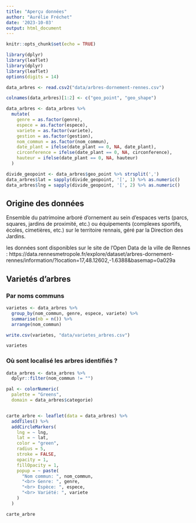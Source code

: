 ```yaml
---
title: "Aperçu données"
author: "Aurélie Fréchet"
date: '2023-10-03'
output: html_document
---
```


```r
knitr::opts_chunk$set(echo = TRUE)

library(dplyr)
library(leaflet)
library(dplyr)
library(leaflet)
options(digits = 14)

data_arbres <- read.csv2("data/arbres-dornement-rennes.csv")

colnames(data_arbres)[1:2] <- c("geo_point", "geo_shape")

data_arbres <- data_arbres %>%
  mutate(
    genre = as.factor(genre),
    espece = as.factor(espece),
    variete = as.factor(variete),
    gestion = as.factor(gestion),
    nom_commun = as.factor(nom_commun),
    date_plant = ifelse(date_plant == 0, NA, date_plant),
    circonference = ifelse(date_plant == 0, NA, circonference),
    hauteur = ifelse(date_plant == 0, NA, hauteur)
  )

divide_geopoint <- data_arbres$geo_point %>% strsplit(',')
data_arbres$lat = sapply(divide_geopoint, '[', 1) %>% as.numeric()
data_arbres$lng = sapply(divide_geopoint, '[', 2) %>% as.numeric()
```

## Origine des données

Ensemble du patrimoine arboré d'ornement au sein d'espaces verts (parcs, squares, jardins de proximité, etc.) ou équipements (complexes sportifs, écoles, cimetières, etc.) sur le territoire rennais, géré par la Direction des Jardins.

les données sont disponibles sur le site de l'Open Data de la ville de Rennes : https://data.rennesmetropole.fr/explore/dataset/arbres-dornement-rennes/information/?location=17,48.12602,-1.6388&basemap=0a029a



## Varietés d'arbres

### Par noms communs

```r
varietes <- data_arbres %>% 
  group_by(nom_commun, genre, espece, variete) %>% 
  summarise(nb = n()) %>% 
  arrange(nom_commun) 

write.csv(varietes, "data/varietes_arbres.csv")

varietes
```

### Où sont localisé les arbres identifiés ?

```r
data_arbres <- data_arbres %>%
  dplyr::filter(nom_commun != "")

pal <- colorNumeric(
  palette = "Greens",
  domain = data_arbres$categorie)


carte_arbre <- leaflet(data = data_arbres) %>%
  addTiles() %>%
  addCircleMarkers(
    lng = ~ lng,
    lat = ~ lat,
    color = "green",
    radius = 5,
    stroke = FALSE,
    opacity = 1,
    fillOpacity = 1,
    popup = ~ paste(
      "Nom commun: ", nom_commun,
      "<br> Genre: ", genre,
      "<br> Espèce: ", espece,
      "<br> Variété: ", variete
    )
  )

carte_arbre
```

